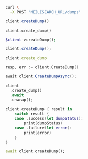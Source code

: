 <CodeGroup>

```bash cURL
curl \
  -X POST 'MEILISEARCH_URL/dumps'
```


```javascript JS
client.createDump()
```


```python Python
client.create_dump()
```


```php PHP
$client->createDump();
```


```java Java
client.createDump();
```


```ruby Ruby
client.create_dump
```


```go Go
resp, err := client.CreateDump()
```


```csharp C#
await client.CreateDumpAsync();
```


```rust Rust
client
  .create_dump()
  .await
  .unwrap();
```


```swift Swift
client.createDump { result in
    switch result {
    case .success(let dumpStatus):
        print(dumpStatus)
    case .failure(let error):
        print(error)
    }
}
```


```dart Dart
await client.createDump();
```

</CodeGroup>